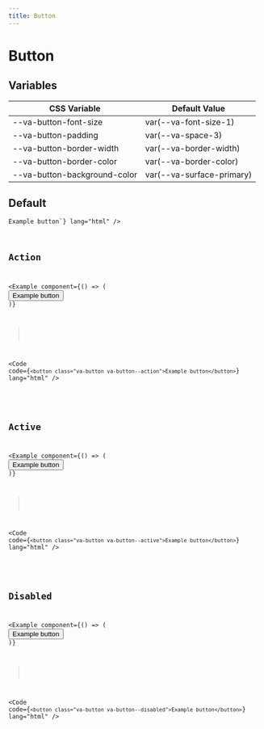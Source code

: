 ```yaml
---
title: Button
---
```



# Button

## Variables

| CSS Variable                 | Default Value             |
| ---------------------------- | ------------------------- |
| --va-button-font-size        | var(--va-font-size-1)     |
| --va-button-padding          | var(--va-space-3)         |
| --va-button-border-width     | var(--va-border-width)    |
| --va-button-border-color     | var(--va-border-color)    |
| --va-button-background-color | var(--va-surface-primary) |

## Default

<Example component={Component}>
  <Code code={`<button class="va-button">Example button</button>`} lang="html" />
</Example>

## Action

<Example
  component={() => (
    <button class="va-button va-button--action">Example button</button>
  )}
>

<Code code={`<button class="va-button va-button--action">Example button</button>`} lang="html" />

</Example>

## Active

<Example
  component={() => (
    <button class="va-button va-button--active">Example button</button>
  )}
>

<Code code={`<button class="va-button va-button--active">Example button</button>`} lang="html" />

</Example>

## Disabled

<Example
component={() => (
  <button class="va-button va-button--disabled">Example button</button>
)}
>

<Code code={`<button class="va-button va-button--disabled">Example button</button>`} lang="html" />

</Example>
